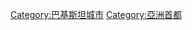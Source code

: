 {{DEFAULTSORT:Islamabad}}
{{Commonscat|Islamabad}}

[[Category:巴基斯坦城市|Category:巴基斯坦城市]]
[[Category:亞洲首都|Category:亞洲首都]]